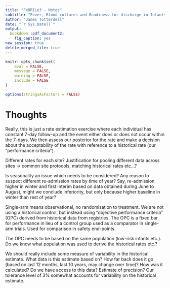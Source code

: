 ```yaml
---
title: "FeBRILe3 - Notes"
subtitle: "Fever, Blood cultures and Readiness for discharge in Infants Less than 3 months old"
author: "James Totterdell"
date: "`r Sys.Date()`"
output: 
  bookdown::pdf_document2:
    fig_caption: yes
new_session: true
delete_merged_file: true
---
```


```r
knitr::opts_chunk$set(
	eval = FALSE,
	message = FALSE,
	warning = FALSE,
	include = FALSE
)

options(stringsAsFactors = FALSE)
```

# Thoughts

Really, this is just a rate estimation exercise where each individual has constant 7-day follow-up and the event either does or does not occur within the 7-days. We then assess our posterior for the rate and make a decision about the acceptability of the rate with reference to a historical rate (our "performance criteria").

Different rates for each site? Justification for pooling different data across sites -> common site protocols, matching historical rates etc...?

Is seasonality an issue which needs to be considered? Any reason to suspect different re-admission rates by time of year? Say, re-admission higher in winter and first interim based on data obtained during June to August, might we conclude inferiority, but only because higher baseline in winter than rest of year?

Single-arm means observational, no randomisation to treatment. We are not using a historical control, but instead using "objective performance criteria" (OPC) derived from historical data from registries. The OPC is a fixed bar for performance in lieu of a control group used as a comparator in single-arm trials. Used for comparison in safety end-points.

The OPC needs to be based on the same population (low-risk infants etc.). Do we know what population was used to derive the historical rates etc.?

We should really include some measure of variability in the historical estimate. What data is this estimate based on? How far back does it go (based on last 12 months, last 10 years, may change over time)? How was it calculated? Do we have access to this data? Estimate of precision? Our tolerance level of 3% somewhat accounts for variability on the historical estimate.

